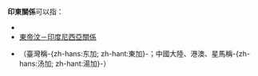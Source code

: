 '''印東關係'''可以指：

* {{link-en|東帝汶－印度關係|East Timor–India relations}}
* [[東帝汶－印度尼西亞關係|東帝汶－印度尼西亞關係]]
* {{Link-en|印度－湯加關係|India–Tonga relations}}（臺灣稱-{zh-hans:东加; zh-hant:東加}-；中國大陸、港澳、星馬稱-{zh-hans:汤加; zh-hant:湯加}-）

{{disambig|Cat=四字消歧義}}